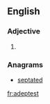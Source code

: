 ==English==

===Adjective===
{{head|en|adjective superlative form}}

# {{context|archaic|lang=en}} {{en-superlative of|adept}}

===Anagrams===
* [[septated#English|septated]]

[[fr:adeptest]]
